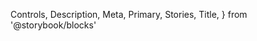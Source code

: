   Controls,
  Description,
  Meta,
  Primary,
  Stories,
  Title,
} from '@storybook/blocks'

<Meta isTemplate />

<Title />

<Description />

<Primary />

## Inputs

The component accepts the following inputs (props):

<Controls />

---

## Variations

Here are the variations of this component.

<Stories />
